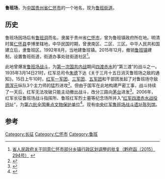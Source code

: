 {{coord|27.72469|106.31114|display=title}}
'''鲁班场'''，为[[中国|中国]][[贵州省|贵州省]][[仁怀市|仁怀市]]的一个地名，现为[[鲁班街道|鲁班街道]]。

== 历史 ==
鲁班场因场后有[[鲁班洞|鲁班洞]]而名，隶属于贵州省[[仁怀市|仁怀市]]，曾为鲁班镇政府所在地。明清时属[[仁怀县|仁怀县]]李博里辖地，中华民国时期，曾隶南区、二区、三区。中华人民共和国建立后，隶鲁班区。1992年8月，当地建鲁班镇。2015年12月，撤销[[鲁班镇_(仁怀市)|鲁班镇]]建制，设置鲁班街道，街道办事处驻街道社区<ref>[http://www.gzgov.gov.cn/xxgk/newsgk/201512/t20151218_360489.html 省人民政府关于同意仁怀市部分乡镇行政区划调整的批复（黔府函〔2015〕294号）] {{webarchive|url=https://web.archive.org/web/20170903035907/http://www.gzgov.gov.cn/xxgk/newsgk/201512/t20151218_360489.html |date=2017-09-03 }}</ref>。

此地曾爆发[[鲁班场战斗|鲁班场战斗]]，为[[第一次国共内战|第一次国共内战]]期间[[四渡赤水|四渡赤水]]的“第三渡”的战斗之一。1935年3月14日21时，红军总司令[[朱德|朱德]]下达《关于三月十五日消灭鲁班场之敌的通知》。15日上午10时，[[红一军团|红军一军团]]、[[红三军团|三军团]]、[[红五军团|五军团]]和干部团发起了对鲁班场守敌[[周浑元|周浑元]]纵队3个主力师的猛烈进攻<ref>{{Cite book|title=革命老区仁怀|last=仁怀市老区建设促进会编；穆升凡著|first=|publisher=中共文史出版社|year=2015.04|isbn=978-7-5034-6196-5|location=|pages=14}}</ref>。但由于国军在此地构建严密工事，战斗持续了一天后，红军无法攻破只能主动撤出战斗，改分三路向[[茅台镇|茅台]]进发<ref>{{Cite book|title=长征地名录 遵义卷|last=四渡赤水纪念馆，中共遵义市委党研室，遵义市长征学学会编|first=|publisher=北京：团结出版社|year=2017.01|isbn=978-7-5126-4649-0|location=|pages=91}}</ref>。2006年，红军长征鲁班场战斗指挥所、鲁班红军烈士墓等纪念场所并入“[[红军四渡赤水战役旧址|红军四渡赤水战役旧址]]”，为[[第六批全国重点文物保护单位|第六批全国重点文物保护单位]]<ref>{{Cite book|title=贵州省重要革命遗址通览|last=中共贵州省委党史研究室编|first=|publisher=北京：中共党史出版社|year=2014.01|isbn=978-7-5098-2520-4|location=|pages=45-46}}</ref>。现有[[中央红军鲁班场战斗遗址陈列馆|中央红军鲁班场战斗遗址陈列馆]]。

==参考==
{{reflist}}

[[Category:长征|Category:长征]]
[[Category:仁怀市|Category:仁怀市]]
[[Category:鲁班|Category:鲁班]]
